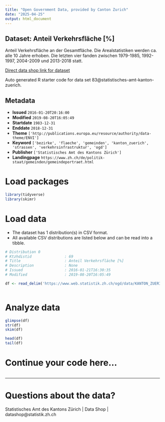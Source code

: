 ```yaml
---
title: "Open Government Data, provided by Canton Zurich"
date: "2025-04-25"
output: html_document
---
```


## Dataset: Anteil Verkehrsfläche [%]

Anteil Verkehrsfläche an der Gesamtfläche. Die Arealstatistiken werden ca. alle 10 Jahre erhoben. Die letzten vier fanden zwischen 1979-1985, 1992-1997, 2004-2009 und 2013-2018 statt.

[Direct data shop link for dataset](https://www.zh.ch/de/politik-staat/statistik-daten/datenkatalog.html#/datasets/83@statistisches-amt-kanton-zuerich)

Auto generated R starter code for data set 83@statistisches-amt-kanton-zuerich.

## Metadata

- **Issued** `2016-01-20T20:16:00`
- **Modified** `2019-08-20T16:05:49`
- **Startdate** `1983-12-31`
- **Enddate** `2018-12-31`
- **Theme** `['http://publications.europa.eu/resource/authority/data-theme/ENVI']`
- **Keyword** `['bezirke', 'flaeche', 'gemeinden', 'kanton_zuerich', 'strassen', 'verkehrsinfrastruktur', 'ogd']`
- **Publisher** `['Statistisches Amt des Kantons Zürich']`
- **Landingpage** `https://www.zh.ch/de/politik-staat/gemeinden/gemeindeportraet.html`


# Load packages

```r

library(tidyverse)
library(skimr)

```

# Load data

-   The dataset has 1 distribution(s) in CSV format.
-   All available CSV distributions are listed below and can be read into a tibble.

```r

# Distribution 0
# Ktzhdistid               : 69
# Title                    : Anteil Verkehrsfläche [%]
# Description              : None
# Issued                   : 2016-01-21T16:30:35
# Modified                 : 2019-08-20T16:05:49

df <- read_delim('https://www.web.statistik.zh.ch/ogd/data/KANTON_ZUERICH_187.csv')



```

# Analyze data

```r

glimpse(df)
str(df)
skim(df)

head(df)
tail(df)

```

# Continue your code here...

```r

```

------------------------------------------------------------------------

# Questions about the data?

Statistisches Amt des Kantons Zürich | Data Shop | datashop@statistik.zh.ch
